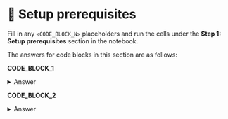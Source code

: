 # 👐 Setup prerequisites

Fill in any `<CODE_BLOCK_N>` placeholders and run the cells under the **Step 1: Setup prerequisites** section in the notebook.

The answers for code blocks in this section are as follows:

**CODE_BLOCK_1**

<details>
<summary>Answer</summary>
<div>

```python
mongodb_client[DB_NAME]
```

</div>
</details>

**CODE_BLOCK_2**

<details>
<summary>Answer</summary>
<div>

```python
db[COLLECTION_NAME]
```

</div>
</details>
